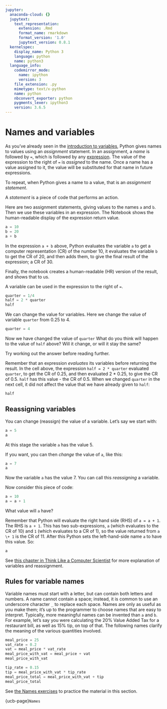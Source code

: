 ```yaml
---
jupyter:
  anaconda-cloud: {}
  jupytext:
    text_representation:
      extension: .Rmd
      format_name: rmarkdown
      format_version: '1.0'
      jupytext_version: 0.8.1
  kernelspec:
    display_name: Python 3
    language: python
    name: python3
  language_info:
    codemirror_mode:
      name: ipython
      version: 3
    file_extension: .py
    mimetype: text/x-python
    name: python
    nbconvert_exporter: python
    pygments_lexer: ipython3
    version: 3.6.5
---
```


# Names and variables

As you've already seen in the [introduction to variables](variables_intro),
Python gives names to values using an *assignment* statement. In an
assignment, a *name* is followed by `=`, which is followed by any
[expression](Expressions). The value of the expression to the right of `=` is
*assigned* to the name. Once a name has a value assigned to it, the value will
be substituted for that name in future expressions.

To repeat, when Python gives a name to a value, that is an *assignment
statement*.

A *statement* is a piece of code that performs an action.


Here are two assignment statements, giving values to the names `a` and `b`.
Then we use these variables in an expression.  The Notebook shows the human-readable display of the expression return value.

```python
a = 10
b = 20
a + b
```

In the expression `a + b` above, Python evaluates the variable `a` to get
a computer representation (CR) of the number 10, it evaluates the variable `b`
to get the CR of 20, and then adds them, to give the final result of the
expression; a CR of 30.

Finally, the notebook creates a human-readable (HR) version of the result, and
shows that to us.

A variable can be used in the expression to the right of `=`.

```python
quarter = 1/4
half = 2 * quarter
half
```

We can change the value for variables.  Here we change the value of variable
`quarter` from 0.25 to 4.

```python
quarter = 4
```

Now we have changed the value of `quarter` What do you think will happen to
the value of `half` above?  Will it change, or will it stay the same?

Try working out the answer before reading further.

Remember that an expression *evaluates* its variables before returning the
result.  In the cell above, the expression `half = 2 * quarter` evaluated
`quarter`, to get the CR of 0.25, and then evaluated 2 * 0.25, to give the CR
of 0.5.  `half` has this value - the CR of 0.5.  When we changed `quarter` in
the next cell, it did not affect the value that we have already given to
`half`:

```python
half
```

## Reassigning variables

You can change (reassign) the value of a variable.  Let's say we start with:

```python
a = 5
a
```

At this stage the variable `a` has the value 5.

If you want, you can then *change* the value of `a`, like this:

```python
a = 7
a
```

Now the variable `a` has the value 7.  You can call this *reassigning* a variable.

Now consider this piece of code:

```python
a = 10
a = a + 1
```

What value will `a` have?

Remember that Python will evaluate the right hand side (RHS) of `a = a + 1`.
The RHS is `a + 1`. This has two sub-expressions, `a` (which evaluates to the
CR of 10) and `1` (which evaluates to a CR of 1), so the value returned from `a
\+ 1` is the CR of 11.  After this Python sets the left-hand-side name `a` to
have this value.   So:

```python
a
```

See [this chapter in Think Like a Computer
Scientist](https://runestone.academy/runestone/books/published/thinkcspy/SimplePythonData/Reassignment.html)
for more explanation of variables and reassignment.

## Rules for variable names

Variable names must start with a letter, but can contain both letters and
numbers. A name cannot contain a space; instead, it is common to use an
underscore character `_` to replace each space. Names are only as useful as
you make them; it's up to the programmer to choose names that are easy to
interpret.  Typically, more meaningful names can be invented than `a` and `b`.
For example, let's say you were calculating the 20% Value Added Tax for a
restaurant bill, as well as 15% tip, on top of that.  The following names
clarify the meaning of the various quantities involved.

```python
meal_price = 25
vat_rate = 0.2
vat = meal_price * vat_rate
meal_price_with_vat = meal_price + vat
meal_price_with_vat
```

```python
tip_rate = 0.15
tip = meal_price_with_vat * tip_rate
meal_price_total = meal_price_with_vat + tip
meal_price_total
```

See [the Names exercises](../exercises/names) to practice the material in this section.

{ucb-page}`Names`
